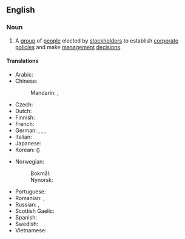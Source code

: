 {{also|board-of-directors}}
==English==
{{wikipedia}}

===Noun===
{{en-noun|head=[[board]] of [[director]]s|boards of directors}}

# A [[group]] of [[people]] elected by [[stockholder]]s to establish [[corporate]] [[policies]] and make [[management]] [[decision]]s.

====Translations====
{{trans-top|group of people elected by stockholders}}
* Arabic: {{t|ar|مَجْلِس إِدَارَة|m}}
* Chinese:
*: Mandarin: {{t+|cmn|董事會|sc=Hani}}, {{t+|cmn|董事会|tr=dǒngshìhuì|sc=Hani}}
* Czech: {{t+|cs|představenstvo|n}}
* Dutch: {{t|nl|raad van bestuur}}
* Finnish: {{t+|fi|hallitus}}
* French: {{t+|fr|conseil d'administration|m}}
* German: {{t+|de|Vorstand|m}}, {{t|de|Direktorium|n}}, {{t|de|Verwaltungsrat|n}}, {{t|de|Board of Directors|n}}
* Italian: {{t|it|consiglio d'amministrazione|m}}
* Japanese: {{t|ja|取締役会|tr=とりしまりやくかい, torishimariyaku-kai}}
* Korean: {{t|ko|이사회}} ({{t+|ko|理事會|sc=Hani}})
{{trans-mid}}
* Norwegian:
*: Bokmål: {{t+|nb|styre|n}}
*: Nynorsk: {{t|nn|styre|n}}
* Portuguese: {{t+|pt|diretoria|f}}
* Romanian: {{t|ro|consiliu director|n}}, {{t+|ro|consiliu de administrație|n}}
* Russian: {{t|ru|сове́т директоро́в|m}}, {{t+|ru|правле́ние|n}}
* Scottish Gaelic: {{t|gd|bòrd-stiùiridh|m}}
* Spanish: {{t|es|consejo de administración|m}}
* Swedish: {{t+|sv|styrelse|c}}
* Vietnamese: {{t|vi|hội đồng quản trị}}
{{trans-bottom}}